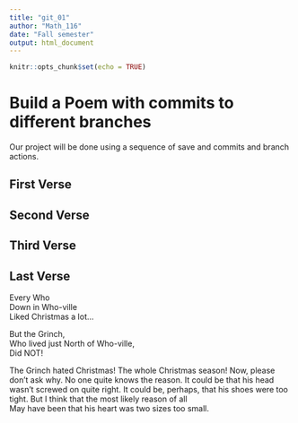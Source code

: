---
title: "git_01"
author: "Math_116"
date: "Fall semester"
output: html_document
---

```{r setup, include=FALSE}
knitr::opts_chunk$set(echo = TRUE)
```
# Build a Poem with commits to different branches
Our project will be done using a sequence of save and commits and branch actions.
<!-- Do not modify or change any text in "!--" bracketed areas such as this --- these are instructions to
you, if you change any of this the git program will notice it and compromise your git merging strategy !-->

## First Verse 
<!--Put the first five lines of a poem by Lewis Carrol in this section!-->

## Second Verse
<!--Put the first five lines of a poem by Robert Frost here!-->

## Third Verse
<!--Put the first two verses of The Walrus and the Carpenter here!-->

## Last Verse
<!--Put a short poem of your choice 8-20 lines,here!-->
Every Who         
Down in Who-ville         
Liked Christmas a lot...       
        
But the Grinch,                     
Who lived just North of Who-ville,      
Did NOT!        
                   
The Grinch hated Christmas! The whole Christmas season! 
Now, please don't ask why. No one quite knows the reason. 
It could be that his head wasn't screwed on quite right. 
It could be, perhaps, that his shoes were too tight. 
But I think that the most likely reason of all     
May have been that his heart was two sizes too small.  